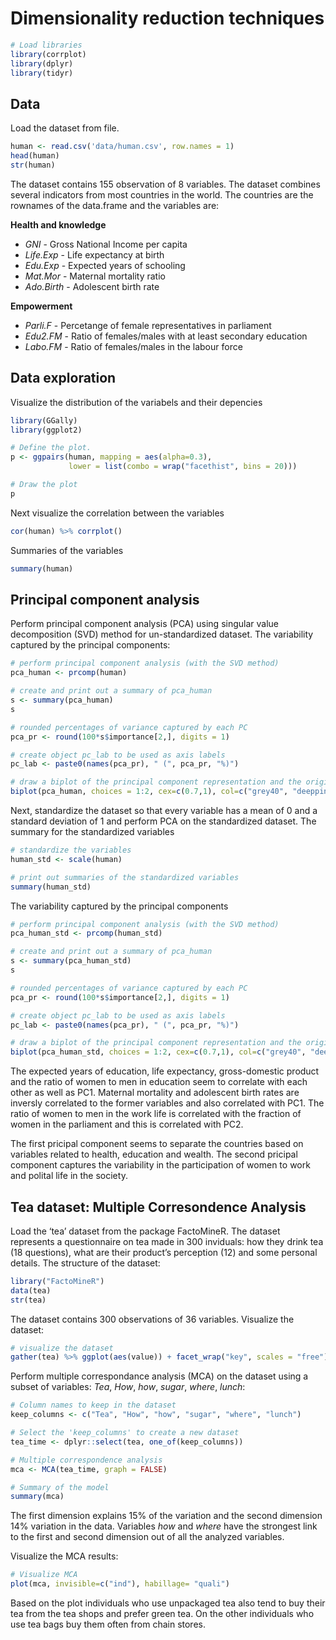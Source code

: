 # Dimensionality reduction techniques

```r
# Load libraries
library(corrplot)
library(dplyr)
library(tidyr)
```


## Data

Load the dataset from file.

```r
human <- read.csv('data/human.csv', row.names = 1)
head(human)
str(human)
```

The dataset contains 155 observation of 8 variables. The dataset combines several indicators from most countries in the world. The countries are the rownames of the data.frame and the variables are:

**Health and knowledge**
 
* *GNI* - Gross National Income per capita
* *Life.Exp* - Life expectancy at birth
* *Edu.Exp* - Expected years of schooling 
* *Mat.Mor* - Maternal mortality ratio
* *Ado.Birth* - Adolescent birth rate

**Empowerment**
 
* *Parli.F* - Percetange of female representatives in parliament
* *Edu2.FM* - Ratio of females/males with at least secondary education
* *Labo.FM* - Ratio of females/males in the labour force

## Data exploration

Visualize the distribution of the variabels and their depencies

```r
library(GGally)
library(ggplot2)

# Define the plot.
p <- ggpairs(human, mapping = aes(alpha=0.3), 
             lower = list(combo = wrap("facethist", bins = 20)))

# Draw the plot
p

```

Next visualize the correlation between the variables

```r
cor(human) %>% corrplot()
```

Summaries of the variables

```r
summary(human)
```

## Principal component analysis

Perform principal component analysis (PCA) using singular value decomposition (SVD) method for un-standardized dataset. The variability captured by the principal components:

```r

# perform principal component analysis (with the SVD method)
pca_human <- prcomp(human)

# create and print out a summary of pca_human
s <- summary(pca_human)
s
```


```r
# rounded percentages of variance captured by each PC
pca_pr <- round(100*s$importance[2,], digits = 1) 

# create object pc_lab to be used as axis labels
pc_lab <- paste0(names(pca_pr), " (", pca_pr, "%)")

# draw a biplot of the principal component representation and the original variables
biplot(pca_human, choices = 1:2, cex=c(0.7,1), col=c("grey40", "deeppink2"), xlab = pc_lab[1], ylab = pc_lab[2])
```


Next, standardize the dataset so that every variable has a mean of 0 and a standard deviation of 1 and perform PCA on the standardized dataset. The summary for the standardized variables

```r
# standardize the variables
human_std <- scale(human)

# print out summaries of the standardized variables
summary(human_std)
```

The variability captured by the principal components
```r
# perform principal component analysis (with the SVD method)
pca_human_std <- prcomp(human_std)

# create and print out a summary of pca_human
s <- summary(pca_human_std)
s
```

```r
# rounded percentages of variance captured by each PC
pca_pr <- round(100*s$importance[2,], digits = 1) 

# create object pc_lab to be used as axis labels
pc_lab <- paste0(names(pca_pr), " (", pca_pr, "%)")

# draw a biplot of the principal component representation and the original variables
biplot(pca_human_std, choices = 1:2, cex=c(0.7,1), col=c("grey40", "deeppink2"), xlab = pc_lab[1], ylab = pc_lab[2])
```

The expected years of education, life expectancy, gross-domestic product and the ratio of women to men in education seem to correlate with each other as well as PC1. Maternal mortality and adolescent birth rates are inversly correlated to the former variables and also correlated with PC1. The ratio of women to men in the work life is correlated with the fraction of women in the parliament and this is correlated with PC2.

The first pricipal component seems to separate the countries based on variables related to health, education and wealth. The second pricipal component captures the variability in the participation of women to work and polital life in the society.

## Tea dataset: Multiple Corresondence Analysis

Load the 'tea' dataset from the package FactoMineR. The dataset represents a questionnaire on tea made in 300 inviduals: how they drink tea (18 questions), what are their product's perception (12) and some personal details. The structure of the dataset: 
```r
library("FactoMineR")
data(tea)
str(tea)
```

The dataset contains 300 observations of 36 variables. Visualize the dataset:
```r
# visualize the dataset
gather(tea) %>% ggplot(aes(value)) + facet_wrap("key", scales = "free") + geom_bar() + theme(axis.text.x = element_text(angle = 45, hjust = 1, size = 10))
```

Perform multiple correspondance analysis (MCA) on the dataset using a subset of variables: *Tea*, *How*, *how*, *sugar*, *where*, *lunch*:

```r
# Column names to keep in the dataset
keep_columns <- c("Tea", "How", "how", "sugar", "where", "lunch")

# Select the 'keep_columns' to create a new dataset
tea_time <- dplyr::select(tea, one_of(keep_columns))

# Multiple correspondence analysis
mca <- MCA(tea_time, graph = FALSE)

# Summary of the model
summary(mca)
```
The first dimension explains 15% of the variation and the second dimension 14% variation in the data. Variables *how* and *where* have the strongest link to the first and second dimension out of all the analyzed variables.

Visualize the MCA results:

```r

# Visualize MCA
plot(mca, invisible=c("ind"), habillage= "quali")
```
Based on the plot individuals who use unpackaged tea also tend to buy their tea from the tea shops and prefer green tea. On the other individuals who use tea bags buy them often from chain stores.